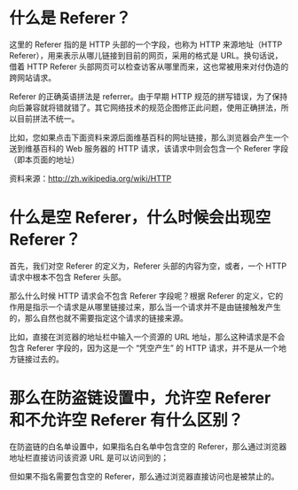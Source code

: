 # 什么是 Referer？

这里的 Referer 指的是 HTTP 头部的一个字段，也称为 HTTP 来源地址（HTTP Referer），用来表示从哪儿链接到目前的网页，采用的格式是 URL。换句话说，借着 HTTP Referer 头部网页可以检查访客从哪里而来，这也常被用来对付伪造的跨网站请求。

Referer 的正确英语拼法是 referrer。由于早期 HTTP 规范的拼写错误，为了保持向后兼容就将错就错了。其它网络技术的规范企图修正此问题，使用正确拼法，所以目前拼法不统一。

比如，您如果点击下面资料来源后面维基百科的网址链接，那么浏览器会产生一个送到维基百科的 Web 服务器的 HTTP 请求，该请求中则会包含一个 Referer 字段（即本页面的地址）

资料来源：[http://zh.wikipedia.org/wiki/HTTP ](http://zh.wikipedia.org/wiki/HTTP%E5%8F%82%E7%85%A7%E4%BD%8D%E5%9D%80)

# 什么是空 Referer，什么时候会出现空 Referer？

首先，我们对空 Referer 的定义为，Referer 头部的内容为空，或者，一个 HTTP 请求中根本不包含 Referer 头部。

那么什么时候 HTTP 请求会不包含 Referer 字段呢？根据 Referer 的定义，它的作用是指示一个请求是从哪里链接过来，那么当一个请求并不是由链接触发产生的，那么自然也就不需要指定这个请求的链接来源。

比如，直接在浏览器的地址栏中输入一个资源的 URL 地址，那么这种请求是不会包含 Referer 字段的，因为这是一个 “凭空产生” 的 HTTP 请求，并不是从一个地方链接过去的。

# 那么在防盗链设置中，允许空 Referer 和不允许空 Referer 有什么区别？

在防盗链的白名单设置中，如果指名白名单中包含空的 Referer，那么通过浏览器地址栏直接访问该资源 URL 是可以访问到的；

但如果不指名需要包含空的 Referer，那么通过浏览器直接访问也是被禁止的。


